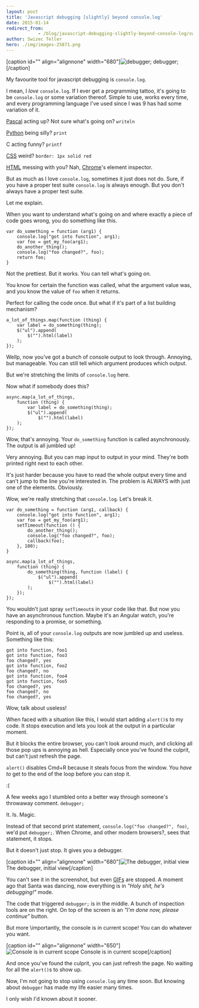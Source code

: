 ```yaml
---
layout: post
title: 'Javascript debugging [slightly] beyond console.log'
date: 2015-01-14
redirect_from: 
            - /blog/javascript-debugging-slightly-beyond-console-log/swizec/6633
author: Swizec Teller
hero: ./img/images-25871.png
---
```

\[caption id="" align="alignnone" width="680"]![debugger;](./img/images-25871.png "debugger;") debugger;\[/caption]



My favourite tool for javascript debugging is `console.log`.



I mean, I _love_ `console.log`. If I ever get a programming tattoo, it's going to be `console.log` or some variation thereof. Simple to use, works every time, and every programming language I've used since I was 9 has had some variation of it.



[Pascal](http://en.wikipedia.org/wiki/Pascal_%28programming_language%29 "Pascal (programming language)") acting up? Not sure what's going on? `writeln`



[Python](http://www.python.org/ "Python (programming language)") being silly? `print`



C acting funny? `printf`



[CSS](http://en.wikipedia.org/wiki/Cascading_Style_Sheets "Cascading Style Sheets") weird? `border: 1px solid red`



[HTML](http://en.wikipedia.org/wiki/HTML "HTML") messing with you? Nah, [Chrome](http://www.google.com/chrome "Google Chrome")'s element inspector.



But as much as I love `console.log`, sometimes it just does not do. Sure, if you have a proper test suite `console.log` is always enough. But you don't always have a proper test suite.



Let me explain.



When you want to understand what's going on and where exactly a piece of code goes wrong, you do something like this.

```
var do_something = function (arg1) {
    console.log("got into function", arg1);
    var foo = get_my_foo(arg1);
    do_another_thing();
    console.log("foo changed?", foo);
    return foo;
}
```

Not the prettiest. But it works. You can tell what's going on.



You know for certain the function was called, what the argument value was, and you know the value of `foo` when it returns.



Perfect for calling the code once. But what if it's part of a list building mechanism?

```
a_lot_of_things.map(function (thing) {
    var label = do_something(thing);
    $("ul").append(
        $("").html(label) 
    ); 
});
```



Wellp, now you've got a bunch of console output to look through. Annoying, but manageable. You can still tell which argument produces which output.



But we're stretching the limits of `console.log` here.



Now what if somebody does this?

```
async.map(a_lot_of_things,
    function (thing) {
        var label = do_something(thing);
        $("ul").append(
            $("").html(label) 
    ); 
});
```



Wow, that's annoying. Your `do_something` function is called asynchronously. The output is all jumbled up!



Very annoying. But you can map input to output in your mind. They're both printed right next to each other.



It's just harder because you have to read the whole output every time and can't jump to the line you're interested in. The problem is ALWAYS with just one of the elements. Obviously.



Wow, we're really stretching that `console.log`. Let's break it.

```
var do_something = function (arg1, callback) {
    console.log("got into function", arg1);
    var foo = get_my_foo(arg1);
    setTimeout(function () {
        do_another_thing();
        console.log("foo changed?", foo);
        callback(foo);
    }, 100);
}

async.map(a_lot_of_things,
    function (thing) {
        do_something(thing, function (label) {
            $("ul").append(
                $("").html(label) 
        );
    });
});
```



You wouldn't just spray `setTimeout`s in your code like that. But now you have an asynchronous function. Maybe it's an Angular watch, you're responding to a promise, or something.



Point is, all of your `console.log` outputs are now jumbled up and useless. Something like this:

```
got into function, foo1
got into function, foo3
foo changed?, yes
got into function, foo2
foo changed?, no
got into function, foo4
got into function, foo5
foo changed?, yes
foo changed?, no
foo changed?, yes
```

Wow, talk about useless!



When faced with a situation like this, I would start adding `alert()`s to my code. It stops execution and lets you look at the output in a particular moment.



But it blocks the entire browser, you can't look around much, and clicking all those pop ups is annoying as hell. Especially once you've found the culprit, but can't just refresh the page.



`alert()` disables Cmd+R because it steals focus from the window. You _have to_ get to the end of the loop before you can stop it.



:(



A few weeks ago I stumbled onto a better way through someone's throwaway comment. `debugger;`



It. Is. Magic.



Instead of that second print statement, `console.log("foo changed?", foo)`, we'd put `debugger;`. When Chrome, and other modern browsers?, sees that statement, it stops.



But it doesn't just stop. It gives you a debugger.



\[caption id="" align="alignnone" width="680"]![The debugger, initial view](./img/images-25868.png "The debugger, initial view") The debugger, initial view\[/caption]



You can't see it in the screenshot, but even [GIFs](http://en.wikipedia.org/wiki/Graphics_Interchange_Format "Graphics Interchange Format") are stopped. A moment ago that Santa was dancing, now everything is in _"Holy shit, he's debugging!"_ mode.



The code that triggered `debugger;` is in the middle. A bunch of inspection tools are on the right. On top of the screen is an _"I'm done now, please continue"_ button.



But more \\importantly, the console is in current scope! You can do whatever you want.



\[caption id="" align="alignnone" width="650"]![Console is in current scope](./img/images-25870.png "Console is in current scope") Console is in current scope\[/caption]



And once you've found the culprit, you can just refresh the page. No waiting for all the `alert()`s to show up.



Now, I'm not going to stop using `console.log` any time soon. But knowing about `debugger` has made my life easier many times.



I only wish I'd known about it sooner.